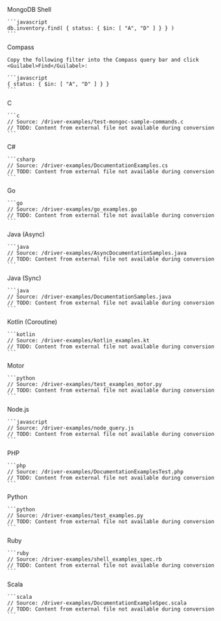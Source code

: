 <Tabs tabset="drivers">
  <Tab tabid="shell">
    MongoDB Shell

    ```javascript
    db.inventory.find( { status: { $in: [ "A", "D" ] } } )
    ```
  </Tab>

  <Tab tabid="compass">
    Compass

    Copy the following filter into the Compass query bar and click
    <Guilabel>Find</Guilabel>:

    ```javascript
    { status: { $in: [ "A", "D" ] } }
    ```
  </Tab>

  <Tab tabid="c">
    C

    ```c
    // Source: /driver-examples/test-mongoc-sample-commands.c
    // TODO: Content from external file not available during conversion
    ```
  </Tab>

  <Tab tabid="csharp">
    C#

    ```csharp
    // Source: /driver-examples/DocumentationExamples.cs
    // TODO: Content from external file not available during conversion
    ```
  </Tab>

  <Tab tabid="go">
    Go

    ```go
    // Source: /driver-examples/go_examples.go
    // TODO: Content from external file not available during conversion
    ```
  </Tab>

  <Tab tabid="java-async">
    Java (Async)

    ```java
    // Source: /driver-examples/AsyncDocumentationSamples.java
    // TODO: Content from external file not available during conversion
    ```
  </Tab>

  <Tab tabid="java-sync">
    Java (Sync)

    ```java
    // Source: /driver-examples/DocumentationSamples.java
    // TODO: Content from external file not available during conversion
    ```
  </Tab>

  <Tab tabid="kotlin-coroutine">
    Kotlin (Coroutine)

    ```kotlin
    // Source: /driver-examples/kotlin_examples.kt
    // TODO: Content from external file not available during conversion
    ```
  </Tab>

  <Tab tabid="motor">
    Motor

    ```python
    // Source: /driver-examples/test_examples_motor.py
    // TODO: Content from external file not available during conversion
    ```
  </Tab>

  <Tab tabid="nodejs">
    Node.js

    ```javascript
    // Source: /driver-examples/node_query.js
    // TODO: Content from external file not available during conversion
    ```
  </Tab>

  <Tab tabid="php">
    PHP

    ```php
    // Source: /driver-examples/DocumentationExamplesTest.php
    // TODO: Content from external file not available during conversion
    ```
  </Tab>

  <Tab tabid="python">
    Python

    ```python
    // Source: /driver-examples/test_examples.py
    // TODO: Content from external file not available during conversion
    ```
  </Tab>

  <Tab tabid="ruby">
    Ruby

    ```ruby
    // Source: /driver-examples/shell_examples_spec.rb
    // TODO: Content from external file not available during conversion
    ```
  </Tab>

  <Tab tabid="scala">
    Scala

    ```scala
    // Source: /driver-examples/DocumentationExampleSpec.scala
    // TODO: Content from external file not available during conversion
    ```
  </Tab>
</Tabs>
